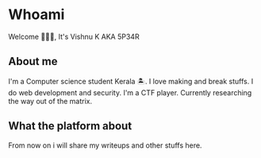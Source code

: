 # Whoami


 
Welcome 🙋🏻‍♂️, It's Vishnu K AKA 5P34R

## About me

I'm a Computer science student Kerala 🏝️. 
I love making and break stuffs. 
I do web development and security. I'm a CTF player.
Currently researching the way out of the matrix. 

## What the platform about

From now on i will share my writeups and other stuffs here.
